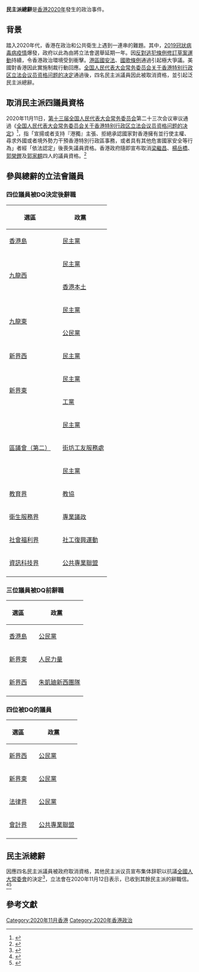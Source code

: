 {{Expand language|1=en|time=2021-02-24T06:27:57+00:00}}
'''民主派總辭'''是[[香港2020年|香港2020年]]發生的政治事件。

==背景==
踏入2020年代，香港在政治和公共衛生上遇到一連串的難題。其中，[[2019冠狀病毒病疫情|2019冠狀病毒病疫情]]爆發，政府以此為由將立法會選舉延期一年。因[[反對逃犯條例修訂草案運動|反對逃犯條例修訂草案運動]]持續，令香港政治環境受到衝擊。[[港區國安法|港區國安法]]、[[國歌條例|國歌條例]]通過引起極大爭議。美國對香港因此實施制裁行動回應。[[全国人民代表大会常务委员会关于香港特别行政区立法会议员资格问题的决定|全国人民代表大会常务委员会关于香港特别行政区立法会议员资格问题的决定]]通過後，四名民主派議員因此被取消資格，並引起泛民主派總辭。

==取消民主派四議員資格==
2020年11月11日，[[第十三届全国人民代表大会常务委员会|第十三届全国人民代表大会常务委员会]]第二十三次会议审议通過《[[全国人民代表大会常务委员会关于香港特别行政区立法会议员资格问题的决定|全国人民代表大会常务委员会关于香港特别行政区立法会议员资格问题的决定]]》<ref>{{cite news |title=十三届全国人大常委会第二十三次会议在京闭幕 表决通过关于修改著作权法的决定、退役军人保障法 习近平签署主席令予以公布 栗战书主持会议 |url=http://www.xinhuanet.com/politics/2020-11/11/c_1126725802.htm |agency=新華社 |accessdate=2020-12-03 |archive-date=2020-12-08 |archive-url=https://web.archive.org/web/20201208082540/http://www.xinhuanet.com/politics/2020-11/11/c_1126725802.htm |dead-url=no }}</ref>，指「宣揚或者支持『港獨』主張、拒絕承認國家對香港擁有並行使主權、尋求外國或者境外勢力干預香港特別行政區事務，或者具有其他危害國家安全等行為」者經「依法認定」後喪失議員資格。香港政府隨即宣布取消[[梁繼昌|梁繼昌]]、[[楊岳橋|楊岳橋]]、[[郭榮鏗|郭榮鏗]]及[[郭家麒|郭家麒]]四人的議員資格。<ref>{{Cite web|title=特區政府根據全國人大常委會就香港特區立法會議員資格問題所作出決定而宣布喪失立法會議員資格的人士|url=https://www.info.gov.hk/gia/general/202011/11/P2020111100437.htm|accessdate=2020-11-11|work=www.info.gov.hk|archive-date=2020-11-16|archive-url=https://web.archive.org/web/20201116190405/https://www.info.gov.hk/gia/general/202011/11/P2020111100437.htm|dead-url=no}}</ref>

== 參與總辭的立法會議員 ==
===四位議員被DQ決定後辭職===
{| class="wikitable sortable"
!選區
! colspan="2" |政黨
!議員名稱
|-
|[[香港島|香港島]]
| bgcolor="{{Party meta/color/民主黨 (香港)}}" |
|[[民主黨_(香港)|民主黨]]
|[[許智峯|許智峯]]
|-
| rowspan="2" |[[九龍西|九龍西]]
| bgcolor="{{Party meta/color/民主黨 (香港)}}" |
|[[民主黨_(香港)|民主黨]]
|[[黃碧雲_(學者)|黃碧雲]]
|-
| bgcolor="{{Party meta/color/香港本土}}" |
|[[香港本土|香港本土]]
|[[毛孟靜|毛孟靜]]
|-
| rowspan="2" |[[九龍東|九龍東]]
| bgcolor="{{Party meta/color/民主黨 (香港)}}" |
|[[民主黨_(香港)|民主黨]]
|[[胡志偉|胡志偉]]
|-
| bgcolor="{{Party meta/color/公民黨 (香港)}}" |
|[[公民黨_(香港)|公民黨]]
|[[譚文豪|譚文豪]]
|-
|[[新界西|新界西]]
| bgcolor="{{Party meta/color/民主黨 (香港)}}" |
|[[民主黨_(香港)|民主黨]]
|[[尹兆堅|尹兆堅]]
|-
| rowspan="2" |[[新界東|新界東]]
| bgcolor="{{Party meta/color/民主黨 (香港)}}" |
|[[民主黨_(香港)|民主黨]]
|[[林卓廷|林卓廷]]
|-
| bgcolor="{{Party meta/color/工黨 (香港)}}" |
|[[工黨_(香港)|工黨]]
|[[張超雄|張超雄]]
|-
| rowspan="3" |[[區議會（第二）功能界別|區議會（第二）]]
| bgcolor="{{Party meta/color/民主黨 (香港)}}" |
|[[民主黨_(香港)|民主黨]]
|[[涂謹申|涂謹申]]
|-
| bgcolor="{{Party meta/color/街坊工友服務處}}" |
|[[街坊工友服務處|街坊工友服務處]]
|[[梁耀忠|梁耀忠]]
|-
| bgcolor="{{Party meta/color/民主黨 (香港)}}" |
|[[民主黨_(香港)|民主黨]]
|[[鄺俊宇|鄺俊宇]]
|-
|[[教育界功能界別|教育界]]
| bgcolor="{{Party meta/color/教協}}" |
|[[香港教育專業人員協會|教協]]
|[[葉建源|葉建源]]
|-
|[[衞生服務界功能界別|衛生服務界]]
| bgcolor="{{Party meta/color/專業議政}}" |
|[[專業議政|專業議政]]
|[[李國麟_(議員)|李國麟]]
|-
|[[社會福利界功能界別|社會福利界]]
| bgcolor="{{Party meta/color/社工復興運動}}" |
|[[社工復興運動|社工復興運動]]
|[[邵家臻|邵家臻]]
|-
|[[資訊科技界功能界別|資訊科技界]]
| bgcolor="{{Party meta/color/公共專業聯盟}}" |
|[[公共專業聯盟|公共專業聯盟]]
|[[莫乃光|莫乃光]]
|-
|}

===三位議員被DQ前辭職===
{| class="wikitable sortable"
!選區
! colspan="2" |政黨
!議員名稱
|-
|[[香港島|香港島]]
| bgcolor="{{Party meta/color/公民黨 (香港)}}" |
|[[公民黨_(香港)|公民黨]]
|[[陳淑莊|陳淑莊]]
|-
|[[新界東選區|新界東]]
| bgcolor="{{Party meta/color/人民力量}}" |
|[[人民力量|人民力量]]
|[[陳志全|陳志全]]
|-
|[[新界西選區|新界西]]
| bgcolor="{{Party meta/color/土地正義聯盟}}" |
|[[朱凱廸新西團隊|朱凱廸新西團隊]]
|[[朱凱廸|朱凱迪]]
|-
|}

===四位被DQ的議員===
{| class="wikitable sortable"
!選區
! colspan="2" |政黨
!議員名稱
|-
|[[新界西選區|新界西]]
| bgcolor="{{Party meta/color/公民黨 (香港)}}" |
|[[公民黨_(香港)|公民黨]]
|[[郭家麒|郭家麒]]
|-
|[[新界東選區|新界東]]
| bgcolor="{{Party meta/color/公民黨}}" |
|[[公民黨_(香港)|公民黨]]
|[[楊岳橋|楊岳橋]]
|-
|[[法律界功能界別|法律界]]
| bgcolor="{{Party meta/color/公民黨}}" |
|[[公民黨_(香港)|公民黨]]
|[[郭榮鏗|郭榮鏗]]
|-
|[[會計界功能界別|會計界]]
| bgcolor="{{Party meta/color/公專聯}}" |
|[[公共專業聯盟|公共專業聯盟]]
|[[梁繼昌|梁繼昌]]
|-
|}

==民主派總辭==
因應四名民主派議員被政府取消資格，其他民主派议员宣布集体辞职以抗議[[全國人大常委會|全國人大常委會]]的決定<ref>{{cite news |title=香港立法会：中国人大常委会决议打击民主派　四议员即时撤职　民主派集体辞任抗议 |url=https://www.bbc.com/zhongwen/simp/chinese-news-54884224 |publisher=BBC |accessdate=2020-12-03 |archive-date=2020-12-14 |archive-url=https://web.archive.org/web/20201214094536/https://www.bbc.com/zhongwen/simp/chinese-news-54884224 |dead-url=no }}</ref>，立法會在2020年11月12日表示，已收到其餘民主派的辭職信。<ref>{{Cite web|title=立法會秘書處：已收全部 15 名民主派辭職信　許智峯、毛孟靜今明生效　其餘下月生效|url=https://www.thestandnews.com/politics/%E7%AB%8B%E6%B3%95%E6%9C%83%E7%A7%98%E6%9B%B8%E8%99%95-%E5%B7%B2%E6%94%B6%E5%85%A8%E9%83%A8-15-%E5%90%8D%E6%B0%91%E4%B8%BB%E6%B4%BE%E8%BE%AD%E8%81%B7%E4%BF%A1-%E8%A8%B1%E6%99%BA%E5%B3%AF-%E6%AF%9B%E5%AD%9F%E9%9D%9C%E4%BB%8A%E6%98%8E%E7%94%9F%E6%95%88-%E5%85%B6%E9%A4%98%E4%B8%8B%E6%9C%88%E7%94%9F%E6%95%88/|accessdate=2020-11-11|work=立場報道|archive-date=2020-12-21|archive-url=https://web.archive.org/web/20201221051322/https://www.thestandnews.com/politics/%E7%AB%8B%E6%B3%95%E6%9C%83%E7%A7%98%E6%9B%B8%E8%99%95-%E5%B7%B2%E6%94%B6%E5%85%A8%E9%83%A8-15-%E5%90%8D%E6%B0%91%E4%B8%BB%E6%B4%BE%E8%BE%AD%E8%81%B7%E4%BF%A1-%E8%A8%B1%E6%99%BA%E5%B3%AF-%E6%AF%9B%E5%AD%9F%E9%9D%9C%E4%BB%8A%E6%98%8E%E7%94%9F%E6%95%88-%E5%85%B6%E9%A4%98%E4%B8%8B%E6%9C%88%E7%94%9F%E6%95%88/|dead-url=no}}</ref><ref>{{Cite web|title=民主派議員分批交辭職信|url=https://news.rthk.hk/rthk/ch/component/k2/1559714-20201112.htm|accessdate=2020-11-12|work=香港電台|archive-date=2021-01-07|archive-url=https://web.archive.org/web/20210107020216/https://news.rthk.hk/rthk/ch/component/k2/1559714-20201112.htm|dead-url=no}}</ref>

==參考文獻==
{{reflist}}

[[Category:2020年11月香港|Category:2020年11月香港]]
[[Category:2020年香港政治|Category:2020年香港政治]]